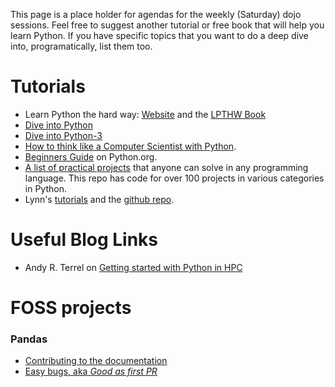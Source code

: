 This page is a place holder for agendas for the weekly (Saturday) dojo sessions. Feel free to suggest another tutorial or free book that will help you learn Python. If you have specific topics that you want to do a deep dive into, programatically, list them too.


= Tutorials =
* Learn Python the hard way: [http://learnpythonthehardway.org Website] and the [http://learnpythonthehardway.org/book/ LPTHW Book]
* [http://www.diveintopython.net Dive into Python]
* [http://www.diveintopython3.net  Dive into Python-3]
* [http://www.greenteapress.com/thinkpython/html/index.html How to think like a Computer Scientist with‎ Python].
* [https://wiki.python.org/moin/BeginnersGuide/Programmers Beginners Guide] on Python.org.
* [https://github.com/thekarangoel/Projects A list of practical projects] that anyone can solve in any programming language. This repo has code for over 100 projects in various categories in Python.
* Lynn's [http://newcoder.io/tutorials/ tutorials] and the [https://github.com/econchick/new-coder github repo].


= Useful Blog Links =
* Andy R. Terrel on [http://andy.terrel.us/blog/2012/09/27/starting-with-python/ Getting started with Python in HPC]


= FOSS projects =
=== Pandas ===
* [http://pandas.pydata.org/developers.html#contributing-to-the-documentation Contributing to the documentation]
* [https://github.com/pydata/pandas/issues?labels=Docs%2CGood+as+first+PR&page=1&state=open Easy bugs, aka ''Good as first PR'']






